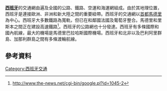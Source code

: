 '''[[西班牙|西班牙]]'''的交通網由遍及全國的公路、鐵路、空運和海運網組成。由於其地理位置，西班牙是連接歐洲、非洲和新大陸之間的重要紐帶。西班牙的交通網以[[首都|首都]][[馬德里|馬德里]]為中心。西班牙大多數鐵路為寬軌，但已在和鄰國法國及葡萄牙整合。馬德里和里斯本之間正在建設高速鐵路<ref>http://www.the-news.net/cgi-bin/google.pl?id=1045-2{{Dead link|date=2019年5月 |bot=InternetArchiveBot |fix-attempted=yes }}</ref>。西班牙的公路網也十分發達。西班牙有多條國際和國內航線，最大的機場是馬德里巴拉哈斯國際機場。西班牙和北非以及巴利阿里群島、加那利群島之間有多條渡輪航線。
== 參考資料 ==
{{Reflist}}

{{西班牙主題}}
{{歐洲題目|交通}}
[[Category:西班牙交通|Category:西班牙交通]]